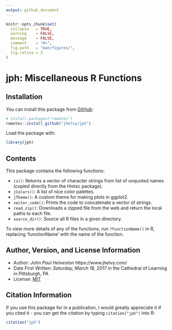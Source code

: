```yaml
---
output: github_document
---
```


<!-- README.md is generated from README.Rmd. Please edit that file -->

```r
knitr::opts_chunk$set(
  collapse   = TRUE,
  warning    = FALSE,
  message    = FALSE,
  comment    = "#>",
  fig.path   = "man/figures/",
  fig.retina = 3
)
```

# jph: Miscellaneous R Functions

<!-- badges: start -->

<!-- badges: end -->

## Installation

You can install this package from [GitHub](https://github.com/jhelvy/jph):

```r
# install.packages("remotes")
remotes::install_github("jhelvy/jph")
```

Load the package with:

```r
library(jph)
```

## Contents

This package contains the following functions:

* `cs()`: Returns a vector of character strings from list of unquoted names (copied directly from the Hmisc package).
* `jColors()`: A list of nice color palettes.
* `jTheme()`: A custom theme for making plots in ggplot2.
* `vector_code()`: Prints the code to concatenate a vector of strings.
* `read_zip()`: Downloads a zipped file from the web and return the local paths to each file.
* `source_dir()`: Source all R files in a given directory.

To view more details of any of the functions, run `?functionName()` in R, replacing 'functionName' with the name of the function.

## Author, Version, and License Information

- Author: *John Paul Helveston* https://www.jhelvy.com/
- Date First Written: *Saturday, March 18, 2017* in the Cathedral of Learning in Pittsburgh, PA
- License: [MIT](https://github.com/jhelvy/jph/blob/master/LICENSE.md)

## Citation Information

If you use this package for in a publication, I would greatly appreciate it if you cited it - you can get the citation by typing `citation("jph")` into R:

```r
citation("jph")
```

